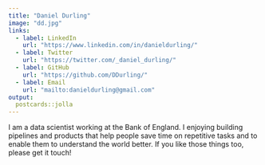 ```yaml
---
title: "Daniel Durling"
image: "dd.jpg"
links:
  - label: LinkedIn
    url: "https://www.linkedin.com/in/danieldurling/"
  - label: Twitter
    url: "https://twitter.com/_daniel_durling/"
  - label: GitHub
    url: "https://github.com/DDurling/"
  - label: Email
    url: "mailto:danieldurling@gmail.com"
output:
  postcards::jolla
---
```

 
I am a data scientist working at the Bank of England. I enjoying building pipelines and products that help people save time on repetitive tasks and to enable them to understand the world better. If you like those things too, please get it touch!